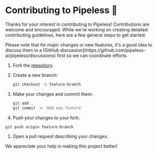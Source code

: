 # Contributing to Pipeless 🤝

Thanks for your interest in contributing to Pipeless! Contributions are welcome and encouraged. While we're working on creating detailed contributing guidelines, here are a few general steps to get started:


<Callout>
Please note that for major changes or new features, it's a good idea to discuss them in a [GitHub discussion](https://github.com/pipeless-ai/pipeless/discussions) first so we can coordinate efforts.
</Callout>

1. Fork the [repository](https://github.com/pipeless-ai/pipeless).
1. Create a new branch:

    ```bash copy
    git checkout -b feature-branch
    ```

1. Make your changes and commit them:

    ``` bash copy
    git add .
    git commit -m 'Add new feature'
    ```

1. Push your changes to your fork:

 ```bash copy
 git push origin feature-branch
 ```

1. Open a pull request describing your changes.

We appreciate your help in making this project better!
